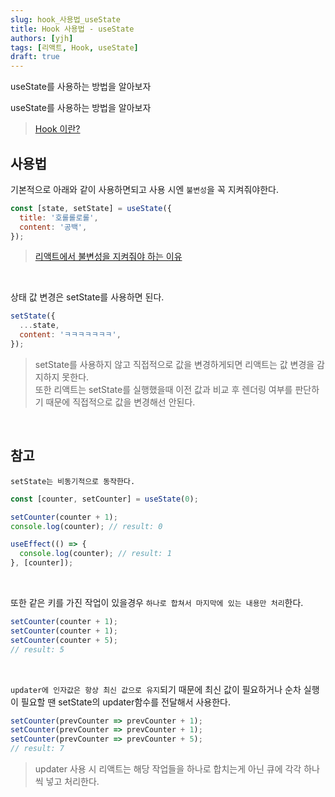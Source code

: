 ```yaml
---
slug: hook_사용법_useState
title: Hook 사용법 - useState
authors: [yjh]
tags: [리액트, Hook, useState]
draft: true
---
```


<div className="preview">useState를 사용하는 방법을 알아보자</div>

<!--truncate-->

useState를 사용하는 방법을 알아보자

> <a href="/dev/react/hook이란" target="_blank">
>   Hook 이란?
> </a>

## 사용법

기본적으로 아래와 같이 사용하면되고 사용 시엔 `불변성`을 꼭 지켜줘야한다.

<!-- https://berkbach.com/setstate-%ED%8C%8C%ED%97%A4%EC%B9%98%EA%B8%B0-28b207fc81df -->
<!-- https://sangcho.tistory.com/entry/Commons-Mistakes-with-React-useState -->

```js
const [state, setState] = useState({
  title: '호롤롤로롤',
  content: '공백',
});
```

> <a href="/dev/react/불변성을_지켜야_하는_이유" target="_blank">
>   리액트에서 불변성을 지켜줘야 하는 이유
> </a>

<br />

상태 값 변경은 setState를 사용하면 된다.

```js
setState({
  ...state,
  content: 'ㅋㅋㅋㅋㅋㅋㅋ',
});
```

> setState를 사용하지 않고 직접적으로 값을 변경하게되면 리액트는 값 변경을 감지하지 못한다.  
> 또한 리액트는 setState를 실행했을때 이전 값과 비교 후 렌더링 여부를 판단하기 때문에 직접적으로 값을 변경해선 안된다.

<br />

## 참고

`setState는 비동기적으로 동작한다.`

```js
const [counter, setCounter] = useState(0);

setCounter(counter + 1);
console.log(counter); // result: 0

useEffect(() => {
  console.log(counter); // result: 1
}, [counter]);
```

<br />

또한 같은 키를 가진 작업이 있을경우 `하나로 합쳐서 마지막에 있는 내용만 처리`한다.

```js
setCounter(counter + 1);
setCounter(counter + 1);
setCounter(counter + 5);
// result: 5
```

<br />

`updater에 인자값은 항상 최신 값으로 유지`되기 때문에 최신 값이 필요하거나 순차 실행이 필요할 땐 setState의 updater함수를 전달해서 사용한다.

```js
setCounter(prevCounter => prevCounter + 1);
setCounter(prevCounter => prevCounter + 1);
setCounter(prevCounter => prevCounter + 5);
// result: 7
```

> updater 사용 시 리액트는 해당 작업들을 하나로 합치는게 아닌 큐에 각각 하나씩 넣고 처리한다.
